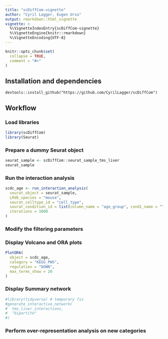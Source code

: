 ```yaml
---
title: "scDiffCom-vignette"
author: "Cyril Lagger, Eugen Ursu"
output: rmarkdown::html_vignette
vignette: >
  %\VignetteIndexEntry{scDiffCom-vignette}
  %\VignetteEngine{knitr::rmarkdown}
  %\VignetteEncoding{UTF-8}
---
```


```r
knitr::opts_chunk$set(
  collapse = TRUE,
  comment = "#>"
)
```

## Installation and dependencies

```
devtools::install_github("https://github.com/CyrilLagger/scDiffCom")
```
## Workflow

### Load libraries

```r
library(scDiffCom)
library(Seurat)
```

### Prepare a dummy Seurat object

```r
seurat_sample <- scDiffCom::seurat_sample_tms_liver
seurat_sample
```

### Run the interaction analysis 

```r

scdc_age <- run_interaction_analysis(
  seurat_object = seurat_sample,
  LRdb_species = "mouse",
  seurat_celltype_id = "cell_type",
  seurat_condition_id = list(column_name = "age_group", cond1_name = "YOUNG", cond2_name = "OLD"),
  iterations = 1000
)

```

### Modify the filtering parameters

### Display Volcano and ORA plots

```r

PlotORA(
  object = scdc_age,
  category = "KEGG_PWS",
  regulation = "DOWN",
  max_terms_show = 20
)

```

### Display Summary network


```r
#library(tidyverse) # temporary fix
#generate_interactive_network(
#  tms_liver_interactions,
#  "bipartite"
#)
```


### Perform over-representation analysis on new categories
